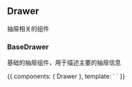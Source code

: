 

<Meta title="component/Drawer" />


## Drawer

抽屉相关的组件

### BaseDrawer

基础的抽屉组件，用于描述主要的抽屉信息

<Preview>
    <Story name="base-drawer">{{
        components: {
            Drawer
        },
        template: `
        <Drawer></Drawer>
        `
    }}</Story>
</Preview>
